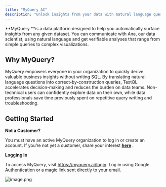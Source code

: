 ```yaml
---
title: "MyQuery AI"
description: "Unlock insights from your data with natural language queries"
---
```


\*\*MyQuery \*\*is a data platform designed to help you automatically surface insights from any given dataset. You can communicate with Ana, our data scientist, using natural language and get verifiable analyses that range from simple queries to complex visualizations.

## Why MyQuery?

MyQuery empowers everyone in your organization to quickly derive valuable business insights without writing SQL. By translating natural language questions into correct-by-construction queries, TextQL accelerates decision-making and reduces the burden on data teams. Non-technical users can confidently explore data on their own, while data professionals save time previously spent on repetitive query writing and troubleshooting.

## Getting Started

**Not a Customer?**

You must have an active MyQuery organization to log in or create an account. If you’re not yet a customer, share your interest [**here**](https://myquery.ai/register) .

**Logging In**

To access MyQuery, visit https://myquery.ai/login. Log in using Google Authentication or a magic link sent directly to your email.

![image.png](/Screenshot2025-07-220239072.png)

## 
